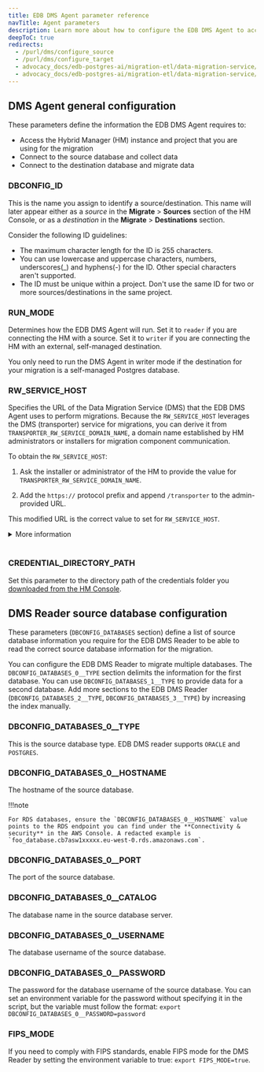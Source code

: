 ```yaml
---
title: EDB DMS Agent parameter reference
navTitle: Agent parameters
description: Learn more about how to configure the EDB DMS Agent to access the Hybrid Manager instance and connect to source and destination databases.
deepToC: true
redirects:
  - /purl/dms/configure_source
  - /purl/dms/configure_target
  - advocacy_docs/edb-postgres-ai/migration-etl/data-migration-service/reader_reference
  - advocacy_docs/edb-postgres-ai/migration-etl/data-migration-service/writer_reference
---
```


## DMS Agent general configuration

These parameters define the information the EDB DMS Agent requires to:

- Access the Hybrid Manager (HM) instance and project that you are using for the migration
- Connect to the source database and collect data
- Connect to the destination database and migrate data

### DBCONFIG_ID

This is the name you assign to identify a source/destination. This name will later appear either as a *source* in the **Migrate** > **Sources** section of the HM Console, or as a *destination* in the **Migrate** > **Destinations** section.

Consider the following ID guidelines:

-   The maximum character length for the ID is 255 characters.
-   You can use lowercase and uppercase characters, numbers, underscores(\_) and hyphens(-) for the ID. Other special characters aren't supported.
-   The ID must be unique within a project. Don't use the same ID for two or more sources/destinations in the same project.

### RUN_MODE

Determines how the EDB DMS Agent will run. Set it to `reader` if you are connecting the HM with a source. Set it to `writer` if you are connecting the HM with an external, self-managed destination.

You only need to run the DMS Agent in writer mode if the destination for your migration is a self-managed Postgres database.

### RW_SERVICE_HOST

Specifies the URL of the Data Migration Service (DMS) that the EDB DMS Agent uses to perform migrations. Because the `RW_SERVICE_HOST` leverages the DMS (transporter) service for migrations, you can derive it from `TRANSPORTER_RW_SERVICE_DOMAIN_NAME`, a domain name established by HM administrators or installers for migration component communication.

To obtain the `RW_SERVICE_HOST`:

1. Ask the installer or administrator of the HM to provide the value for `TRANSPORTER_RW_SERVICE_DOMAIN_NAME`.

1. Add the `https://` protocol prefix and append `/transporter` to the admin-provided URL. 

This modified URL is the correct value to set for `RW_SERVICE_HOST`. 

<details><summary>More information</summary>

<br/>

The `RW_SERVICE_HOST` value must always be derived directly from the `TRANSPORTER_RW_SERVICE_DOMAIN_NAME`. The following table provides examples of how the `RW_SERVICE_HOST` is derived, showing both a recommended and a custom naming convention.

Recommended:

| TRANSPORTER_RW_SERVICE_DOMAIN_NAME            | RW_SERVICE_HOST                                                   |
|-----------------------------------------------|-------------------------------------------------------------------|
| dms.examplecompany.com                | https://dms.examplecompany.com/transporter                |
| dms-dev.examplecompany.com            | https://dms-dev.examplecompany.com/transporter            |
| dms.hm001.examplecompany.com          | https://dms.hm001.examplecompany.com/transporter          |
| dms-hm-us-east-001.examplecompany.com | https://dms-hm-us-east-001.examplecompany.com/transporter |

<br/>

Custom: 

| TRANSPORTER_RW_SERVICE_DOMAIN_NAME    | RW_SERVICE_HOST                                           |
|---------------------------------------|-----------------------------------------------------------|
| 987635.examplecompany.com             | https://987635.examplecompany.com/transporter             |
| migration_service.examplecompany.com  | https://migration_service.examplecompany.com/transporter  |
| location001.examplecompany.com        | https://location001.examplecompany.com/transporter        |
| us_east.examplecompany.com            | https://us_east.examplecompany.com/transporter            |

</details> 

<br/>

### CREDENTIAL_DIRECTORY_PATH

Set this parameter to the directory path of the credentials folder you [downloaded from the HM Console](/edb-postgres-ai/latest/hybrid-manager/using_hybrid_manager/migration/migration_guides/self_managed_pg_to_self_managed_pg/creating_project_credentials/).

## DMS Reader source database configuration

These parameters (`DBCONFIG_DATABASES` section) define a list of source database information you require for the EDB DMS Reader to be able to read the correct source database information for the migration.

You can configure the EDB DMS Reader to migrate multiple databases. The `DBCONFIG_DATABASES_0__TYPE` section delimits the information for the first database. You can use `DBCONFIG_DATABASES_1__TYPE` to provide data for a second database. Add more sections to the EDB DMS Reader (`DBCONFIG_DATABASES_2__TYPE`, `DBCONFIG_DATABASES_3__TYPE`) by increasing the index manually.

### DBCONFIG_DATABASES_0__TYPE

This is the source database type. EDB DMS reader supports `ORACLE` and `POSTGRES`.

### DBCONFIG_DATABASES_0__HOSTNAME

The hostname of the source database.

!!!note

    For RDS databases, ensure the `DBCONFIG_DATABASES_0__HOSTNAME` value points to the RDS endpoint you can find under the **Connectivity & security** in the AWS Console. A redacted example is `foo_database.cb7asw1xxxxx.eu-west-0.rds.amazonaws.com`.


### DBCONFIG_DATABASES_0__PORT

The port of the source database.

### DBCONFIG_DATABASES_0__CATALOG

The database name in the source database server.

### DBCONFIG_DATABASES_0__USERNAME

The database username of the source database.

### DBCONFIG_DATABASES_0__PASSWORD

The password for the database username of the source database. You can set an environment variable for the password without specifying it in the script, but the variable must follow the format: `export DBCONFIG_DATABASES_0__PASSWORD=password`

### FIPS_MODE

If you need to comply with FIPS standards, enable FIPS mode for the DMS Reader by setting the environment variable to true: `export FIPS_MODE=true`.